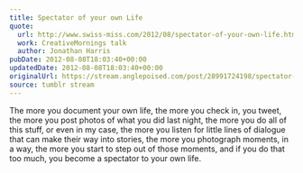 ```yaml
---
title: Spectator of your own Life
quote:
  url: http://www.swiss-miss.com/2012/08/spectator-of-your-own-life.html (via <a href="http://tumblr.nickandjess.co.uk/">jessandnick</a>)
  work: CreativeMornings talk
  author: Jonathan Harris
pubDate: 2012-08-08T18:03:40+00:00
updatedDate: 2012-08-08T18:03:40+00:00
originalUrl: https://stream.anglepoised.com/post/28991724198/spectator-of-your-own-life-the-more-you-document
source: tumblr stream
---
```


The more you document your own life, the more you check in, you tweet, the more you post photos of what you did last night, the more you do all of this stuff, or even in my case, the more you listen for little lines of dialogue that can make their way into stories, the more you photograph moments, in a way, the more you start to step out of those moments, and if you do that too much, you become a spectator to your own life.
